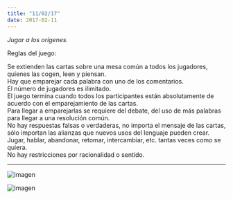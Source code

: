 ```yaml
---
title: "11/02/17"
date: 2017-02-11
---
```


_Jugar a los orígenes._

 Reglas del juego:

Se extienden las cartas sobre una mesa común a todos los jugadores, quienes las cogen, leen y piensan.<br />
Hay que emparejar cada palabra con uno de los comentarios.<br />
El número de jugadores es ilimitado.<br />
El juego termina cuando todos los participantes están absolutamente de acuerdo con el emparejamiento de las cartas.<br />
Para llegar a emparejarlas se requiere del debate, del uso de más palabras para llegar a una resolución común.<br />
No hay respuestas falsas o verdaderas, no importa el mensaje de las cartas, sólo importan las alianzas que nuevos usos del lenguaje pueden crear.<br />
Jugar, hablar, abandonar, retomar, intercambiar, etc. tantas veces como se quiera.<br />
No hay restricciones por racionalidad o sentido.<br />

---

![imagen](./imagenes/varios-28.jpg)

![imagen](./imagenes/varios-29.jpg)

